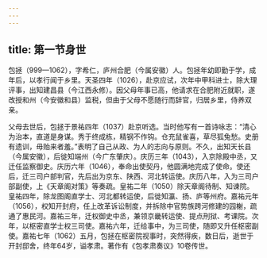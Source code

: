 ```yaml
---
---
---
```

title: 第一节身世
---



包拯（999—1062），字希仁，庐州合肥（今属安徽）人。包拯年幼即勤于学，成年后，以孝行闻于乡里。天圣四年（1026），赴京应试，次年中甲科进士，除大理评事，出知建昌县（今江西永修）。因父母年事已高，他请求在合肥附近就职，遂改授和州（今安徽和县）监税，但由于父母不愿随行而辞官，归居乡里，侍养双亲。

父母去世后，包拯于景祐四年（1037）赴京听选。当时他写有一首诗咏志：“清心为治本，直道是身谋。秀于终成栋，精钢不作钩。仓充鼠雀喜，草尽狐兔愁。史册有遗训，毋贻来者羞。”表明了自己从政、为人的志向与原则。不久，出知天长县（今属安徽），后徙知端州（今广东肇庆）。庆历三年（1043），入京除殿中丞，又迁任监察御史。庆历六年（1046），奉命出使契丹，他圆满地完成了使命。使还后，迁三司户部判官，先后出为京东、陕西、河北转运使。庆历八年，入为三司户部副使，上《天章阁对策》等奏疏。皇祐二年（1050）除天章阁待制、知谏院。皇祐四年，除龙图阁直学士、河北都转运使，后徙知瀛、扬、庐等州府。嘉祐元年（1056），权知开封府，任上改革诉讼制度，并拆除中官势族跨河修建的园榭，疏通了惠民河。嘉祐三年，迁权御史中丞，兼领京畿转运使、提点刑狱、考课院。次年，以枢密直学士权三司使。嘉祐六年，迁给事中，为三司使，随即又升任枢密副使。嘉祐七年（1062）五月，包拯在枢密院视事时，突然得疾，数日后，逝世于开封邸舍，终年64岁，谥孝肃。著作有《包孝肃奏议》10卷传世。